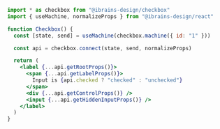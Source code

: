 ```jsx
import * as checkbox from "@ibrains-design/checkbox"
import { useMachine, normalizeProps } from "@ibrains-design/react"

function Checkbox() {
  const [state, send] = useMachine(checkbox.machine({ id: "1" }))

  const api = checkbox.connect(state, send, normalizeProps)

  return (
    <label {...api.getRootProps()}>
      <span {...api.getLabelProps()}>
        Input is {api.checked ? "checked" : "unchecked"}
      </span>
      <div {...api.getControlProps()} />
      <input {...api.getHiddenInputProps()} />
    </label>
  )
}
```
